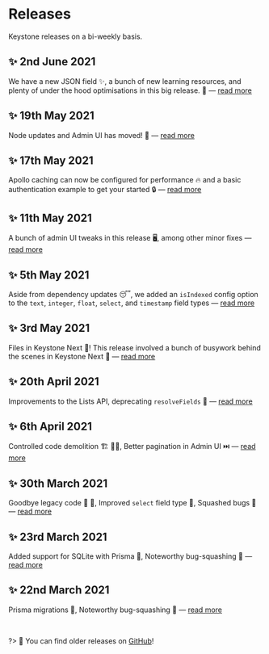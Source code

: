
# Releases

Keystone releases on a bi-weekly basis.

## ✨ 2nd June 2021

We have a new JSON field ✨, a bunch of new learning resources, and plenty of under the hood optimisations in this big release. 💪 — [read more](/releases/2021-06-02)

## ✨ 19th May 2021

Node updates and Admin UI has moved! 🚛 — [read more](/releases/2021-05-19)

## ✨ 17th May 2021

Apollo caching can now be configured for performance 🔥 and a basic authentication example to get your started 🔒 — [read more](/releases/2021-05-17)

## ✨ 11th May 2021

A bunch of admin UI tweaks in this release 🖥️, among other minor fixes — [read more](/releases/2021-05-11)

## ✨ 5th May 2021

Aside from dependency updates 😴, we added an `isIndexed` config option to the `text`, `integer`, `float`, `select`, and `timestamp` field types — [read more](/releases/2021-05-05)

## ✨ 3rd May 2021

Files in Keystone Next 📁! This release involved a bunch of busywork behind the scenes in Keystone Next 🔧 — [read more](/releases/2021-05-03)

## ✨ 20th April 2021

Improvements to the Lists API, deprecating `resolveFields` 🔧 — [read more](/releases/2021-04-20)

## ✨ 6th April 2021

Controlled code demolition 🏗️ 👷‍♀️, Better pagination in Admin UI ⏭️ — [read more](/releases/2021-04-06)

## ✨ 30th March 2021

Goodbye legacy code 👋 🌇, Improved `select` field type 🔽, Squashed bugs 🐛 — [read more](/releases/2021-03-30)

## ✨ 23rd March 2021

Added support for SQLite with Prisma 🎉, Noteworthy bug-squashing 🐛 — [read more](/releases/2021-03-23)

## ✨ 22nd March 2021

Prisma migrations 🚚, Noteworthy bug-squashing 🐛 — [read more](/releases/2021-03-22)

<br/>

?> 🔎 You can find older releases on [GitHub](https://github.com/keystonejs/keystone/releases)!

